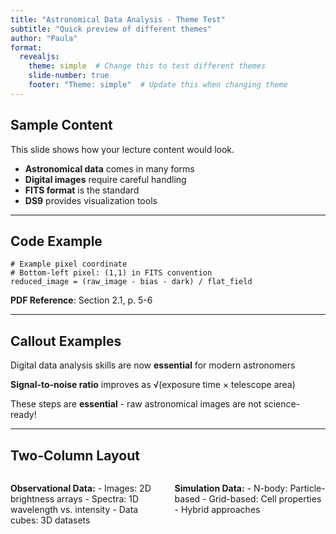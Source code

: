 ```yaml
---
title: "Astronomical Data Analysis - Theme Test"
subtitle: "Quick preview of different themes"
author: "Paula"
format:
  revealjs:
    theme: simple  # Change this to test different themes
    slide-number: true
    footer: "Theme: simple"  # Update this when changing theme
---
```


## Sample Content

This slide shows how your lecture content would look.

:::{.incremental}
- **Astronomical data** comes in many forms
- **Digital images** require careful handling  
- **FITS format** is the standard
- **DS9** provides visualization tools
:::

---

## Code Example

```.python
# Example pixel coordinate
# Bottom-left pixel: (1,1) in FITS convention
reduced_image = (raw_image - bias - dark) / flat_field
```

:::{.callout-note}
**PDF Reference**: Section 2.1, p. 5-6
:::

---

## Callout Examples

:::{.callout-important}
Digital data analysis skills are now **essential** for modern astronomers
:::

:::{.callout-tip}
**Signal-to-noise ratio** improves as √(exposure time × telescope area)
:::

:::{.callout-warning}
These steps are **essential** - raw astronomical images are not science-ready!
:::

---

## Two-Column Layout

:::{.columns}
:::{.column width="50%"}
**Observational Data:**
- Images: 2D brightness arrays
- Spectra: 1D wavelength vs. intensity
- Data cubes: 3D datasets
:::

:::{.column width="50%"}
**Simulation Data:**
- N-body: Particle-based
- Grid-based: Cell properties
- Hybrid approaches
:::
:::
